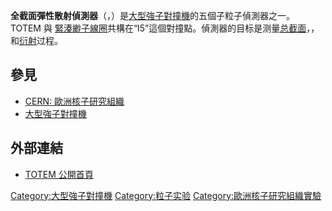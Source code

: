 {{大型強子對撞機}}
'''全截面彈性散射偵測器'''（{{lang-en|'''Tot'''al '''E'''lastic and Diffractive Cross Section '''M'''easurement}}，{{lang|en|TOTEM}}）是[[大型強子對撞機|大型強子對撞機]]的五個子粒子偵測器之一。 TOTEM 與 [[緊湊緲子線圈|緊湊緲子線圈]]共構在“I5”這個對撞點。偵測器的目标是测量[[总截面|总截面]]，{{le|弹性散射|Elastic scattering}}，和[[衍射|衍射]]过程。

== 參見 ==
* [[CERN|CERN: 歐洲核子研究組織]]
* [[大型強子對撞機|大型強子對撞機]]

== 外部連結 ==
* [http://totem.web.cern.ch/Totem TOTEM 公開首頁]{{Wayback|url=http://totem.web.cern.ch/Totem |date=20060829223043 }}

{{CERN}}

{{物理小作品}}

[[Category:大型強子對撞機|Category:大型強子對撞機]]
[[Category:粒子实验|Category:粒子实验]]
[[Category:歐洲核子研究組織實驗|Category:歐洲核子研究組織實驗]]